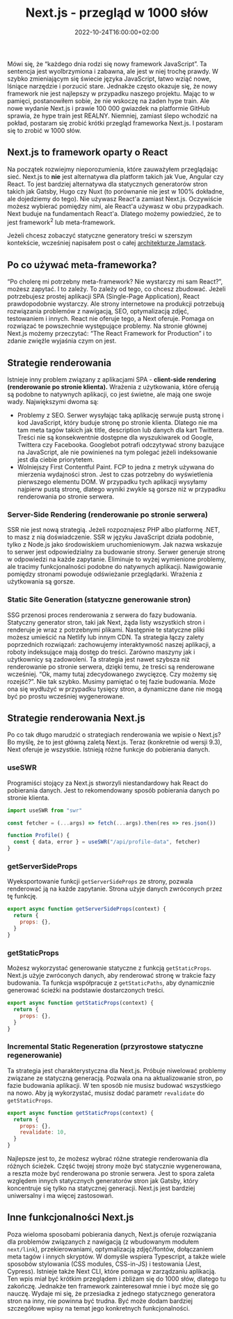 ﻿---
title: Next.js - przegląd w 1000 słów
description: "Next.js jest jednym z wielu statycznych generatorów stron. Ale jedna cecha wyróżnia go na tle konkurencji. W tym krótkim przeglądzie postaram się ją opisać."
date: 2022-10-24T16:00:00+02:00
updated: 2022-10-24T16:00:00+02:00
image:
  alt: "Logo Next.js"
  caption: "Logo Next.js"
  src: "./next-js-logo.png"
categories: ["web development"]
tags: ["next.js", "csr", "ssr", "ssg", "isr", "jamstack"]
type: "post"
---

Mówi się, że “każdego dnia rodzi się nowy framework JavaScript”. Ta sentencja jest wyolbrzymiona i zabawna, ale jest w niej trochę prawdy. W szybko zmieniającym się świecie języka JavaScript, łatwo wziąć nowe, lśniące narzędzie i porzucić stare. Jednakże często okazuje się, że nowy framework nie jest najlepszy w przypadku naszego projektu. Mając to w pamięci, postanowiłem sobie, że nie wskoczę na żaden hype train. Ale nowe wydanie Next.js i prawie 100 000 gwiazdek na platformie GitHub sprawia, że hype train jest REALNY. Niemniej, zamiast ślepo wchodzić na pokład, postaram się zrobić krótki przegląd frameworka Next.js. I postaram się to zrobić w 1000 słów.

## Next.js to framework oparty o React

Na początek rozwiejmy nieporozumienia, które zauważyłem przeglądając sieć. Next.js to **nie** jest alternatywa dla platform takich jak Vue, Angular czy React. To jest bardziej alternatywa dla statycznych generatorów stron takich jak Gatsby, Hugo czy Nuxt (to porównanie nie jest w 100% dokładne, ale dojedziemy do tego). Nie używasz React'a zamiast Next.js. Oczywiście możesz wybierać pomiędzy nimi, ale React'a używasz w obu przypadkach. Next buduje na fundamentach React'a. Dlatego możemy powiedzieć, że to jest framework<sup>2</sup> lub meta-framework.

<Callout type="info">

Jeżeli chcesz zobaczyć statyczne generatory treści w szerszym kontekście, wcześniej napisałem post o całej [architekturze Jamstack](/blog/jamstack-what-why-how/).

</Callout>

## Po co używać meta-frameworka?

“Po cholerę mi potrzebny meta-framework? Nie wystarczy mi sam React?”, możesz zapytać. I to zależy. To zależy od tego, co chcesz zbudować. Jeżeli potrzebujesz prostej aplikacji SPA (Single-Page Application), React prawdopodobnie wystarczy. Ale strony internetowe na produkcji potrzebują rozwiązania problemów z nawigacją, SEO, optymalizacją zdjęć, testowaniem i innych. React nie oferuje tego, a Next oferuje. Pomaga on rozwiązać te powszechnie występujące problemy. Na stronie głównej Next.js możemy przeczytać: “The React Framework for Production” i to zdanie zwięźle wyjaśnia czym on jest.

## Strategie renderowania

Istnieje inny problem związany z aplikacjami SPA - **client-side rendering (renderowanie po stronie klienta).** Wrażenia z użytkowania, które oferują są podobne to natywnych aplikacji, co jest świetne, ale mają one swoje wady. Największymi dwoma są:

- Problemy z SEO. Serwer wysyłając taką aplikację serwuje pustą stronę i kod JavaScript, który buduje stronę po stronie klienta. Dlatego nie ma tam meta tagów takich jak title, description lub danych dla kart Twittera. Treści nie są konsekwentnie dostępne dla wyszukiwarek od Google, Twittera czy Facebooka. Googlebot potrafi odczytywać strony bazujące na JavaScript, ale nie powinieneś na tym polegać jeżeli indeksowanie jest dla ciebie priorytetem.
- Wolniejszy First Contentful Paint. FCP to jedna z metryk używana do mierzenia wydajności stron. Jest to czas potrzebny do wyświetlenia pierwszego elementu DOM. W przypadku tych aplikacji wysyłamy najpierw pustą stronę, dlatego wyniki zwykle są gorsze niż w przypadku renderowania po stronie serwera.

### Server-Side Rendering (renderowanie po stronie serwera)

SSR nie jest nową strategią. Jeżeli rozpoznajesz PHP albo platformę .NET, to masz z nią doświadczenie. SSR w języku JavaScript działa podobnie, tylko z Node.js jako środowiskiem uruchomieniowym. Jak nazwa wskazuje to serwer jest odpowiedzialny za budowanie strony. Serwer generuje stronę w odpowiedzi na każde zapytanie. Eliminuje to wyżej wymienione problemy, ale tracimy funkcjonalności podobne do natywnych aplikacji. Nawigowanie pomiędzy stronami powoduje odświeżanie przeglądarki. Wrażenia z użytkowania są gorsze.

### Static Site Generation (statyczne generowanie stron)

SSG przenosi proces renderowania z serwera do fazy budowania. Statyczny generator stron, taki jak Next, żąda listy wszystkich stron i renderuje je wraz z potrzebnymi plikami. Następnie te statyczne pliki możesz umieścić na Netlify lub innym CDN. Ta strategia łączy zalety poprzednich rozwiązań: zachowujemy interaktywność naszej aplikacji, a roboty indeksujące mają dostęp do treści. Zarówno maszyny jak i użytkownicy są zadowoleni. Ta strategia jest nawet szybsza niż renderowanie po stronie serwera, dzięki temu, że treści są renderowane wcześniej. “Ok, mamy tutaj zdecydowanego zwycięzcę. Czy możemy się rozejść?”. Nie tak szybko. Musimy pamiętać o tej fazie budowania. Może ona się wydłużyć w przypadku tysięcy stron, a dynamiczne dane nie mogą być po prostu wcześniej wygenerowane.

## Strategie renderowania Next.js

Po co tak długo marudzić o strategiach renderowania we wpisie o Next.js? Bo myślę, że to jest główną zaletą Next.js. Teraz (konkretnie od wersji 9.3), Next oferuje je wszystkie. Istnieją różne funkcje do pobierania danych.

### useSWR

Programiści stojący za Next.js stworzyli niestandardowy hak React do pobierania danych. Jest to rekomendowany sposób pobierania danych po stronie klienta.

```jsx title=Client-Side Rendering w Next.js
import useSWR from "swr"

const fetcher = (...args) => fetch(...args).then(res => res.json())

function Profile() {
  const { data, error } = useSWR("/api/profile-data", fetcher)
}
```

### getServerSideProps

Wyeksportowanie funkcji `getServerSideProps` ze strony, pozwala renderować ją na każde zapytanie. Strona użyje danych zwróconych przez tę funkcję.

```jsx title=Server-Side Rendering w Next.js
export async function getServerSideProps(context) {
  return {
    props: {},
  }
}
```

### getStaticProps

Możesz wykorzystać generowanie statyczne z funkcją `getStaticProps`. Next.js użyje zwróconych danych, aby renderować stronę w trakcie fazy budowania. Ta funkcja współpracuje z `getStaticPaths`, aby dynamicznie generować ścieżki na podstawie dostarczonych treści.

```jsx title=Static Site Generation w Next.js
export async function getStaticProps(context) {
  return {
    props: {},
  }
}
```

### Incremental Static Regeneration (przyrostowe statyczne regenerowanie)

Ta strategia jest charakterystyczna dla Next.js. Próbuje niwelować problemy związane ze statyczną generacją. Pozwala ona na aktualizowanie stron, po fazie budowania aplikacji. W ten sposób nie musisz budować wszystkiego na nowo. Aby ją wykorzystać, musisz dodać parametr `revalidate` do `getStaticProps`.

```jsx title=Incremental Static Regeneration w Next.js
export async function getStaticProps(context) {
  return {
    props: {},
    revalidate: 10,
  }
}
```

Najlepsze jest to, że możesz wybrać różne strategie renderowania dla różnych ścieżek. Część twojej strony może być statycznie wygenerowana, a reszta może być renderowana po stronie serwera. Jest to spora zaleta względem innych statycznych generatorów stron jak Gatsby, który koncentruje się tylko na statycznej generacji. Next.js jest bardziej uniwersalny i ma więcej zastosowań.

## Inne funkcjonalności Next.js

Poza wieloma sposobami pobierania danych, Next.js oferuje rozwiązania dla problemów związanych z nawigacją (z wbudowanym modułem `next/link`), przekierowaniami, optymalizacją zdjęć/fontów, dołączaniem meta tagów i innych skryptów. W domyśle wspiera Typescript, a także wiele sposobów stylowania (CSS modules, CSS-in-JS) i testowania (Jest, Cypress). Istnieje także Next CLI, które pomaga w zarządzaniu aplikacją. Ten wpis miał być krótkim przeglądem i zbliżam się do 1000 słów, dlatego tu zakończę. Jednakże ten framework zainteresował mnie i być może się go nauczę. Wydaje mi się, że przesiadka z jednego statycznego generatora stron na inny, nie powinna być trudna. Być może dodam bardziej szczegółowe wpisy na temat jego konkretnych funkcjonalności.
